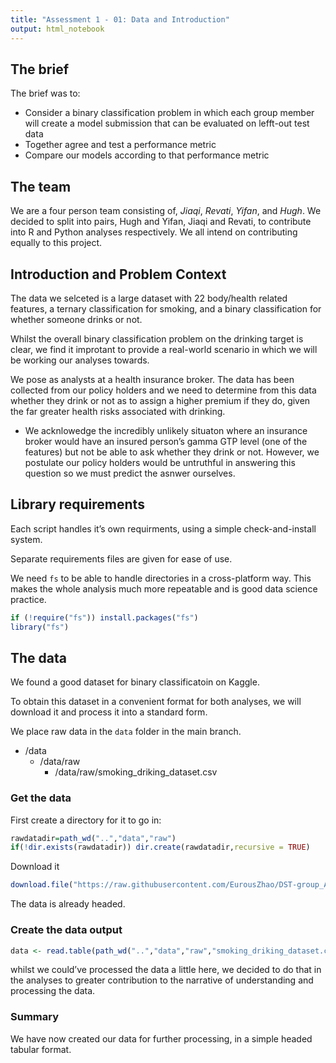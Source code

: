 ---
title: "Assessment 1 - 01: Data and Introduction"
output: html_notebook
---

## The brief

The brief was to:

* Consider a binary classification problem in which each group member will create a model submission that can be evaluated on lefft-out test data
* Together agree and test a performance metric
* Compare our models according to that performance metric

## The team

We are a four person team consisting of, *Jiaqi*, *Revati*, *Yifan*, and *Hugh*. We decided to split into pairs, Hugh and Yifan, Jiaqi and Revati, to contribute into R and Python analyses respectively. We all intend on contributing equally to this project.

## Introduction and Problem Context

The data we selceted is a large dataset with 22 body/health related features, a ternary classification for smoking, and a binary classification for whether someone drinks or not.

Whilst the overall binary classification problem on the drinking target is clear, we find it improtant to provide a real-world scenario in which we will be working our analyses towards. 

We pose as analysts at a health insurance broker. The data has been collected from our policy holders and we need to determine from this data whether they drink or not as to assign a higher premium if they do, given the far greater health risks associated with drinking.

* We acknlowedge the incredibly unlikely situaton where an insurance broker would have an insured person's gamma GTP level (one of the features) but not be able to ask whether they drink or not. However, we postulate our policy holders would be untruthful in answering this question so we must predict the asnwer ourselves.

## Library requirements

Each script handles it's own requirments, using a simple check-and-install system.

Separate requirements files are given for ease of use.

We need `fs` to be able to handle directories in a cross-platform way. This makes the whole analysis much more repeatable and is good data science practice.

```{r}
if (!require("fs")) install.packages("fs")
library("fs")
```

## The data

We found a good dataset for binary classificatoin on Kaggle.

To obtain this dataset in a convenient format for both analyses, we will download it and process it into a standard form.

We place raw data in the `data` folder in the main branch.

* /data
  * /data/raw
    * /data/raw/smoking_driking_dataset.csv

### Get the data

First create a directory for it to go in:
```{r}
rawdatadir=path_wd("..","data","raw")
if(!dir.exists(rawdatadir)) dir.create(rawdatadir,recursive = TRUE)
```

Download it
```{r}
download.file("https://raw.githubusercontent.com/EurousZhao/DST-group_A1/main/Datasets/smoking_driking_dataset.csv",path_wd("..","data","raw","smoking_driking_dataset.csv"))
```

The data is already headed.

### Create the data output

```{r}
data <- read.table(path_wd("..","data","raw","smoking_driking_dataset.csv"),header=TRUE, sep = ",")
```

whilst we could've processed the data a little here, we decided to do that in the analyses to greater contribution to the narrative of understanding and processing the data.

### Summary

We have now created our data for further processing, in a simple headed tabular format.
